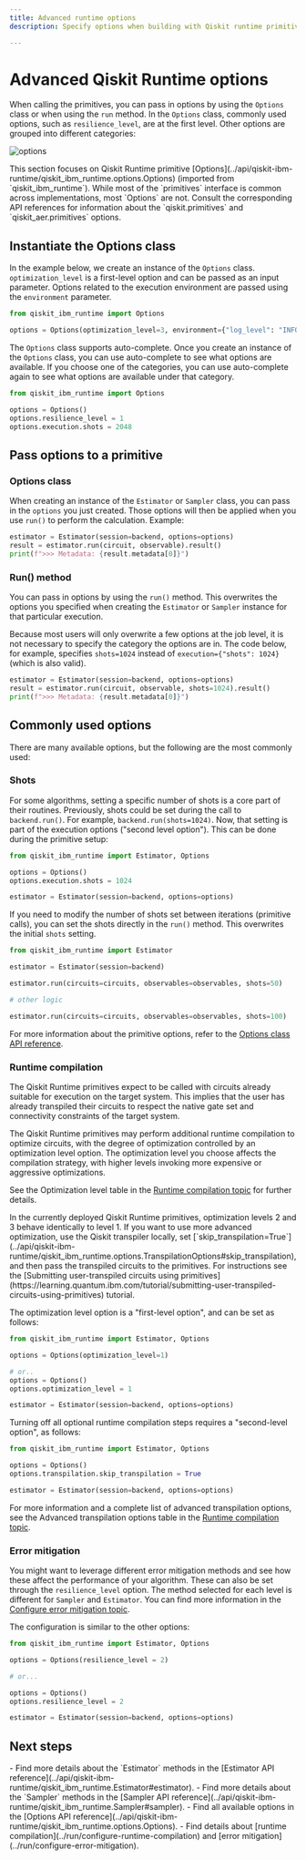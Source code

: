 ```yaml
---
title: Advanced runtime options
description: Specify options when building with Qiskit runtime primitives 

---
```


# Advanced Qiskit Runtime options

When calling the primitives, you can pass in options by using the `Options` class or when using the `run` method. In the `Options` class, commonly used options, such as `resilience_level`, are at the first level. Other options are grouped into different categories:

![options](/images/build/options.png)

<Admonition type="info" title="Attention">
    This section focuses on Qiskit Runtime primitive [Options](../api/qiskit-ibm-runtime/qiskit_ibm_runtime.options.Options) (imported from `qiskit_ibm_runtime`). While most of the `primitives` interface is common across implementations, most `Options` are not. Consult the
    corresponding API references for information about the `qiskit.primitives` and `qiskit_aer.primitives` options.
</Admonition>

## Instantiate the Options class

In the example below, we create an instance of the `Options` class. `optimization_level` is a first-level option and can be passed as an input parameter. Options related to the execution environment are passed using the `environment` parameter.

```python
from qiskit_ibm_runtime import Options

options = Options(optimization_level=3, environment={"log_level": "INFO"})
```

The `Options` class supports auto-complete. Once you create an instance of the `Options` class, you can use auto-complete to see what options are available. If you choose one of the categories, you can use auto-complete again to see what options are available under that category. 

```python
from qiskit_ibm_runtime import Options

options = Options()
options.resilience_level = 1
options.execution.shots = 2048
```
## Pass options to a primitive

### Options class

When creating an instance of the `Estimator` or `Sampler` class, you can pass in the `options` you just created. Those options will then be applied when you use `run()` to perform the calculation.  Example: 


```python
estimator = Estimator(session=backend, options=options)
result = estimator.run(circuit, observable).result()
print(f">>> Metadata: {result.metadata[0]}")
```
### Run() method

You can pass in options by using the `run()` method. This overwrites the options you specified when creating the `Estimator` or `Sampler` instance for that particular execution. 

Because most users will only overwrite a few options at the job level, it is not necessary to specify the category the options are in. The code below, for example, specifies `shots=1024` instead of `execution={"shots": 1024}` (which is also valid). 

```python
estimator = Estimator(session=backend, options=options)
result = estimator.run(circuit, observable, shots=1024).result()
print(f">>> Metadata: {result.metadata[0]}")
```

## Commonly used options

There are many available options, but the following are the most commonly used:

### Shots


For some algorithms, setting a specific number of shots is a core part of their routines. Previously, shots could be set during the call to `backend.run()`. For example, `backend.run(shots=1024)`. Now, that setting is part of the execution
options ("second level option"). This can be done during the primitive setup:

```python
from qiskit_ibm_runtime import Estimator, Options

options = Options()
options.execution.shots = 1024

estimator = Estimator(session=backend, options=options)
```

If you need to modify the number of shots set between iterations (primitive calls), you can set the
shots directly in the `run()` method. This overwrites the initial `shots` setting.

```python
from qiskit_ibm_runtime import Estimator

estimator = Estimator(session=backend)

estimator.run(circuits=circuits, observables=observables, shots=50)

# other logic

estimator.run(circuits=circuits, observables=observables, shots=100)
```

For more information about the primitive options, refer to the
[Options class API reference](../api/qiskit-ibm-runtime/qiskit_ibm_runtime.options.Options).


### Runtime compilation

The Qiskit Runtime primitives expect to be called with circuits already suitable for execution on the target system. This implies that the user has already transpiled their circuits to respect the native gate set and connectivity constraints of the target system.

The Qiskit Runtime primitives may perform additional runtime compilation to optimize circuits, with the degree of optimization controlled by an optimization level option. The optimization level you choose affects the compilation strategy, with higher levels invoking more expensive or aggressive optimizations.

See the Optimization level table in the
[Runtime compilation topic](configure-runtime-compilation#set-the-optimization-level) for further details.

<Admonition>
    In the currently deployed Qiskit Runtime primitives, optimization levels 2 and 3 behave identically to level 1. If you want to use more advanced optimization, use the Qiskit transpiler locally, set [`skip_transpilation=True`](../api/qiskit-ibm-runtime/qiskit_ibm_runtime.options.TranspilationOptions#skip_transpilation), and then pass the transpiled circuits to the primitives.  For instructions see the [Submitting user-transpiled circuits using primitives](https://learning.quantum.ibm.com/tutorial/submitting-user-transpiled-circuits-using-primitives) tutorial.
</Admonition>

The optimization level option is a "first-level option", and can be set as follows:

```python
from qiskit_ibm_runtime import Estimator, Options

options = Options(optimization_level=1)

# or..
options = Options()
options.optimization_level = 1

estimator = Estimator(session=backend, options=options)
```

Turning off all optional runtime compilation steps requires a "second-level option", as follows:

```python
from qiskit_ibm_runtime import Estimator, Options

options = Options()
options.transpilation.skip_transpilation = True

estimator = Estimator(session=backend, options=options)
```

For more information and a complete list of advanced transpilation options, see the Advanced transpilation options table in the
[Runtime compilation topic](configure-runtime-compilation#transpilation-table).


### Error mitigation


You might want to leverage different error mitigation methods and see how these affect the performance of your
algorithm. These can also be set through the `resilience_level` option. The method selected for each level is
different for `Sampler` and `Estimator`. You can find more information in the
[Configure error mitigation topic](configure-error-mitigation).

The configuration is similar to the other options:

```python
from qiskit_ibm_runtime import Estimator, Options

options = Options(resilience_level = 2)

# or...

options = Options()
options.resilience_level = 2

estimator = Estimator(session=backend, options=options)
```

## Next steps

<Admonition type="tip" title="Recommendations">
    - Find more details about the `Estimator` methods in the [Estimator API reference](../api/qiskit-ibm-runtime/qiskit_ibm_runtime.Estimator#estimator).
    - Find more details about the `Sampler` methods in the [Sampler API reference](../api/qiskit-ibm-runtime/qiskit_ibm_runtime.Sampler#sampler).
    - Find all available options in the [Options API reference](../api/qiskit-ibm-runtime/qiskit_ibm_runtime.options.Options).
    - Find details about [runtime compilation](../run/configure-runtime-compilation) and [error mitigation](../run/configure-error-mitigation).
</Admonition>
